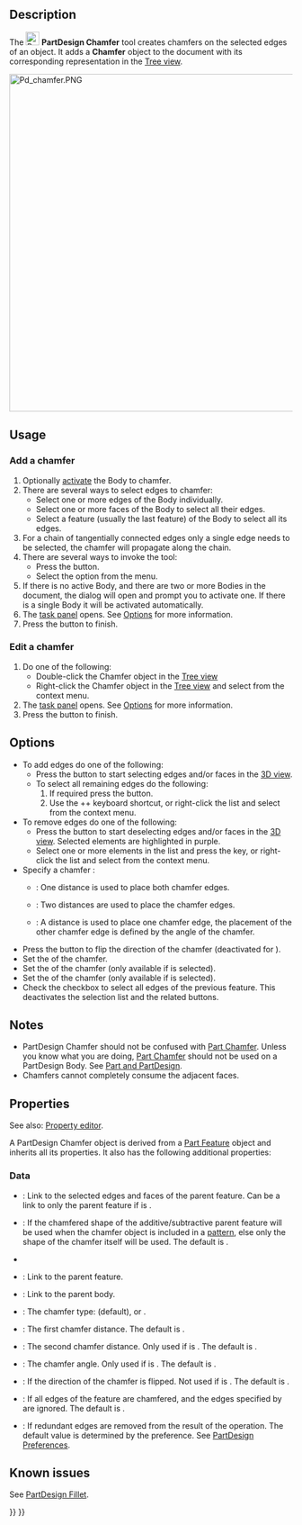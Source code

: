 <languages/>

{{Docnav
|[[PartDesign_Fillet|Fillet]]
|[[PartDesign_Draft|Draft]]
|[[PartDesign_Workbench|PartDesign]]
|IconL=PartDesign_Fillet.svg
|IconR=PartDesign_Draft.svg
|IconC=Workbench_PartDesign.svg
}}

{{GuiCommand
|Name=PartDesign Chamfer
|MenuLocation=Part Design → Apply a dress-up feature → Chamfer
|Workbenches=[[PartDesign_Workbench|PartDesign]]
|SeeAlso=[[PartDesign_Fillet|PartDesign Fillet]]
}}

== Description ==

The [[Image:PartDesign_Chamfer.svg|24px]] '''PartDesign Chamfer''' tool creates chamfers on the selected edges of an object. It adds a '''Chamfer''' object to the document with its corresponding representation in the [[Tree_view|Tree view]].

[[Image:Pd_chamfer.PNG|600px]]
{{Caption|Cube with chamfers on all edges}}

==Usage==

=== Add a chamfer ===

# Optionally [[PartDesign_Body#Active_status|activate]] the Body to chamfer.
# There are several ways to select edges to chamfer:
#* Select one or more edges of the Body individually.
#* Select one or more faces of the Body to select all their edges.
#* Select a feature (usually the last feature) of the Body to select all its edges.
# For a chain of tangentially connected edges only a single edge needs to be selected, the chamfer will propagate along the chain.
# There are several ways to invoke the tool:
#* Press the {{Button|[[Image:PartDesign_Chamfer.svg|16px]] [[PartDesign_Chamfer|Chamfer]]}} button.
#* Select the {{MenuCommand|Part Design → Apply a dress-up feature → [[Image:PartDesign_Chamfer.svg|16px]] Chamfer}} option from the menu.
# If there is no active Body, and there are two or more Bodies in the document, the {{MenuCommand|Active Body Required}} dialog will open and prompt you to activate one. If there is a single Body it will be activated automatically.
# The {{MenuCommand|Chamfer parameters}} [[Task_panel|task panel]] opens. See [[#Options|Options]] for more information.
# Press the {{Button|OK}} button to finish.

=== Edit a chamfer ===

# Do one of the following:
#* Double-click the Chamfer object in the [[Tree_view|Tree view]]
#* Right-click the Chamfer object in the [[Tree_view|Tree view]] and select {{MenuCommand|Edit Chamfer}} from the context menu.
# The {{MenuCommand|Chamfer parameters}} [[Task_panel|task panel]] opens. See [[#Options|Options]] for more information.
# Press the {{Button|OK}} button to finish.

== Options ==

* To add edges do one of the following:
** Press the {{Button|Add}} button to start selecting edges and/or faces in the [[3D_view|3D view]].
** To select all remaining edges do the following:
**# If required press the {{Button|Add}} button.
**# Use the {{KEY|Ctrl}}+{{KEY|Shift}}+{{KEY|A}} keyboard shortcut, or right-click the list and select {{MenuCommand|Add all edges}} from the context menu.
* To remove edges do one of the following:
** Press the {{Button|Remove}} button to start deselecting edges and/or faces in the [[3D_view|3D view]]. Selected elements are highlighted in purple.
** Select one or more elements in the list and press the {{KEY|Del}} key, or right-click the list and select {{MenuCommand|Remove}} from the context menu.
* Specify a chamfer {{MenuCommand|Type}}:
** {{MenuCommand|Equal distance}}: One distance is used to place both chamfer edges.
** {{MenuCommand|Two distances}}: Two distances are used to place the chamfer edges.
** {{MenuCommand|Distance and angle}}: A distance is used to place one chamfer edge, the placement of the other chamfer edge is defined by the angle of the chamfer.
* Press the {{Button|[[Image:PartDesign_Flip_Direction.svg|16px]] Flip direction}} button to flip the direction of the chamfer (deactivated for {{MenuCommand|Equal distance}}).
* Set the {{MenuCommand|Size}} of the chamfer.
* Set the {{MenuCommand|Size2}} of the chamfer (only available if {{MenuCommand|Two distances}} is selected).
* Set the {{MenuCommand|Angle}} of the chamfer (only available if {{MenuCommand|Distance and angle}} is selected).
* Check the {{MenuCommand|Use all edges}} checkbox to select all edges of the previous feature. This deactivates the selection list and the related buttons.

== Notes ==

* PartDesign Chamfer should not be confused with [[Part_Chamfer|Part Chamfer]]. Unless you know what you are doing, [[Part_Chamfer|Part Chamfer]] should not be used on a PartDesign Body. See [[Part_and_PartDesign|Part and PartDesign]].
* Chamfers cannot completely consume the adjacent faces.

==Properties==

See also: [[Property_editor|Property editor]].

A PartDesign Chamfer object is derived from a [[Part_Feature|Part Feature]] object and inherits all its properties. It also has the following additional properties:

===Data===

{{Properties_Title|Base}}

* {{PropertyData|Base|LinkSub}}: Link to the selected edges and faces of the parent feature. Can be a link to only the parent feature if {{PropertyData|Use All Edges}} is {{TRUE}}.
* {{PropertyData|Support Transform|Bool}}: If {{TRUE}} the chamfered shape of the additive/subtractive parent feature will be used when the chamfer object is included in a [[PartDesign_Workbench#Transformation_tools|pattern]], else only the shape of the chamfer itself will be used. The default is {{FALSE}}.
* {{PropertyData|Add Sub Shape|PartShape|hidden}}
* {{PropertyData|Base Feature|Link|hidden}}: Link to the parent feature.
* {{PropertyData|_ Body|LinkHidden|hidden}}: Link to the parent body.

{{Properties_Title|Chamfer}}

* {{PropertyData|Chamfer Type|Enumeration}}: The chamfer type: {{value|Equal distance}} (default), {{value|Two distances}} or {{value|Distance and Angle}}.
* {{PropertyData|Size|QuantityConstraint}}: The first chamfer distance. The default is {{value|1 mm}}.
* {{PropertyData|Size2|QuantityConstraint}}: The second chamfer distance. Only used if  {{PropertyData|Chamfer Type}} is {{Value|Two distances}}. The default is {{value|1 mm}}.
* {{PropertyData|Angle|Angle}}: The chamfer angle. Only used if  {{PropertyData|Chamfer Type}} is {{Value|Distance and Angle}}. The default is {{value|45 °}}.
* {{PropertyData|Flip Direction|Bool}}: If {{TRUE}} the direction of the chamfer is flipped. Not used if {{PropertyData|Chamfer Type}} is {{Value|Equal distance}}. The default is {{FALSE}}.
* {{PropertyData|Use All Edges|Bool}}: If {{TRUE}} all edges of the feature are chamfered, and the edges specified by {{PropertyData|Base}} are ignored. The default is {{FALSE}}.

{{Properties_Title|Part Design}}

* {{PropertyData|Refine|Bool}}: If {{TRUE}} redundant edges are removed from the result of the operation. The default value is determined by the {{MenuCommand|Automatically refine model after sketch-based operation}} preference. See [[PartDesign_Preferences#General|PartDesign Preferences]].

== Known issues ==

See [[PartDesign_Fillet#Known_issues|PartDesign Fillet]].


{{Docnav
|[[PartDesign_Fillet|Fillet]]
|[[PartDesign_Draft|Draft]]
|[[PartDesign_Workbench|PartDesign]]
|IconL=PartDesign_Fillet.svg
|IconR=PartDesign_Draft.svg
|IconC=Workbench_PartDesign.svg
}}

{{PartDesign Tools navi{{#translation:}}}}
{{Userdocnavi{{#translation:}}}}
